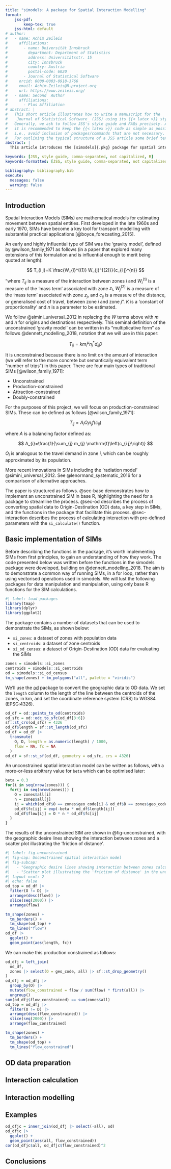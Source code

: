 ```yaml
---
title: "simodels: A package for Spatial Interaction Modelling"
format:
    jss-pdf:
        keep-tex: true
    jss-html: default
# author:
#   - name: Achim Zeileis
#     affiliations:
#       - name: Universität Innsbruck
#         department: Department of Statistics
#         address: Universitätsstr. 15
#         city: Innsbruck
#         country: Austria
#         postal-code: 6020
#       - Journal of Statistical Software
#     orcid: 0000-0003-0918-3766
#     email: Achim.Zeileis@R-project.org
#     url: https://www.zeileis.org/
#   - name: Second  Author
#     affiliations:
#       - Plus Affiliation
# abstract: |
#   This short article illustrates how to write a manuscript for the
#   _Journal of Statistical Software_ (JSS) using its {{< latex >}} style files.
#   Generally, we ask to follow JSS's style guide and FAQs precisely. Also,
#   it is recommended to keep the {{< latex >}} code as simple as possible,
#   i.e., avoid inclusion of packages/commands that are not necessary.
#   For outlining the typical structure of a JSS article some brief text snippets are employed that have been inspired by @ZeileisKleiberJackman2008, discussing count data regression in [R]{.proglang}. Editorial comments and instructions are marked by vertical bars.
abstract: |
  This article introduces the [simodels]{.pkg} package for spatial interaction modelling in R. The package provides functions for estimating spatial interaction models, including unconstrained gravity models and models that are production-, attraction-, or doubly-constrained.

keywords: [JSS, style guide, comma-separated, not capitalized, R]
keywords-formatted: [JSS, style guide, comma-separated, not capitalized, "[R]{.proglang}"]

bibliography: bibliography.bib
execute: 
  messages: false
  warning: false 
---
```


<!-- ## Introduction: Count data regression in R {#sec-intro}

::: callout
The introduction is in principle "as usual". However, it should usually embed both the implemented *methods* and the *software* into the respective relevant literature. For the latter both competing and complementary software should be discussed (within the same software environment and beyond), bringing out relative (dis)advantages. All software mentioned should be properly `@cited`'d. (See also [Using BibTeX] for more details on {{< bibtex >}}.)

For writing about software JSS requires authors to use the markup `[]{.proglang}` (programming languages and large programmable systems), `[]{.pkg}` (software packages), back ticks like \`code\` for code (functions, commands, arguments, etc.).

If there is such markup in (sub)section titles (as above), a plain text version has to be provided in the {{< latex >}} command as well. Below we also illustrate how abbrevations should be introduced and citation commands can be employed. See the {{< latex >}} code for more details.
:::

Modeling count variables is a common task in economics and the social sciences. The classical Poisson regression model for count data is often of limited use in these disciplines because empirical count data sets typically exhibit overdispersion and/or an excess number of zeros. The former issue can be addressed by extending the plain Poisson regression model in various directions: e.g., using sandwich covariances or estimating an additional dispersion parameter (in a so-called quasi-Poisson model). Another more formal way is to use a negative binomial (NB) regression. All of these models belong to the family of generalized linear models (GLMs). However, although these models typically can capture overdispersion rather well, they are in many applications not sufficient for modeling excess zeros. Since @Mullahy1986 there is increased interest in zero-augmented models that address this issue by a second model component capturing zero counts. An overview of count data models in econometrics, including hurdle and zero-inflated models, is provided in @CameronTrivedi2013.

In [R]{.proglang} @R, GLMs are provided by the model fitting functions [glm]{.fct} in the [stats]{.pkg} package and [glm.nb]{.fct} in the [MASS]{.pkg} package [@VenablesRipley2002] along with associated methods for diagnostics and inference. The manuscript that this document is based on [@ZeileisKleiberJackman2008] then introduced hurdle and zero-inflated count models in the functions [hurdle]{.fct} and [zeroinfl]{.fct} in the [pcsl]{.pkg} package @Jackman2015. Of course, much more software could be discussed here, including (but not limited to) generalized additive models for count data as available in the [R]{.proglang} packages [mgcv]{.pkg} @Wood2006, [gamlss]{.pkg} @StasinopoulosRigby2007, or [VGAM]{.pkg} @Yee2009.

## Models and software {#sec-models}

The basic Poisson regression model for count data is a special case of the GLM framework @McCullaghNelder1989. It describes the dependence of a count response variable $y_i$ ($i = 1, \dots, n$) by assuming a Poisson distribution $y_i \sim \mathrm{Pois}(\mu_i)$. The dependence of the conditional mean $E[y_i \, | \, x_i] = \mu_i$ on the regressors $x_i$ is then specified via a log link and a linear predictor

$$
\log(\mu_i) \quad = \quad x_i^\top \beta,
$$ {#eq-mean}

where the regression coefficients $\beta$ are estimated by maximum likelihood (ML) using the iterative weighted least squares (IWLS) algorithm.

::: callout
TODO: Note that around the equation above there should be no spaces (avoided in the {{< latex >}} code by `%` lines) so that "normal" spacing is used and not a new paragraph started.
:::

[R]{.proglang} provides a very flexible implementation of the general GLM framework in the function [glm]{.fct} @ChambersHastie1992 in the [stats]{.pkg} package. Its most important arguments are

```r
glm(formula, data, subset, na.action, weights, offset,
  family = gaussian, start = NULL, control = glm.control(…),
  model = TRUE, y = TRUE, x = FALSE, …)
```

where `formula` plus `data` is the now standard way of specifying regression relationships in [R]{.proglang}/[S]{.proglang} introduced in @ChambersHastie1992. The remaining arguments in the first line (`subset`, `na.action`, `weights`, and `offset`) are also standard for setting up formula-based regression models in [R]{.proglang}/[S]{.proglang}. The arguments in the second line control aspects specific to GLMs while the arguments in the last line specify which components are returned in the fitted model object (of class [glm]{.class} which inherits from [lm]{.class}). For further arguments to [glm]{.fct} (including alternative specifications of starting values) see `?glm`. For estimating a Poisson model `family = poisson` has to be specified.

::: callout
As the synopsis above is a code listing that is not meant to be executed, one can use either the dedicated `{Code}` environment or a simple `{verbatim}` environment for this. Again, spaces before and after should be avoided.

Finally, there might be a reference to a `{table}` such as @tbl-overview. Usually, these are placed at the top of the page (`[t!]`), centered (`\centering`), with a caption below the table, column headers and captions in sentence style, and if possible avoiding vertical lines.
:::

| Type           | Distribution | Method   | Description                                                                                                                                                                                  |
|---------|---------|---------|-----------------------------------------------|
| GLM            | Poisson      | ML       | Poisson regression: classical GLM, estimated by maximum likelihood (ML)                                                                                                                      |
|                |              | Quasi    | "Quasi-Poisson regression'': same mean function, estimated by quasi-ML (QML) or equivalently generalized estimating equations (GEE), inference adjustment via estimated dispersion parameter |
|                |              | Adjusted | "Adjusted Poisson regression'': same mean function, estimated by QML/GEE, inference adjustment via sandwich covariances                                                                      |
|                | NB           | ML       | NB regression: extended GLM, estimated by ML including additional shape parameter                                                                                                            |
| Zero-augmented | Poisson      | ML       | Zero-inflated Poisson (ZIP), hurdle Poisson                                                                                                                                                  |
|                | NB           | ML       | Zero-inflated NB (ZINB), hurdle NB                                                                                                                                                           |
: Overview of various count regression models. The table is usually placed at the top of the page (`[t!]`), centered (`centering`), has a caption below the table, column headers and captions are in sentence style, and if possible vertical lines should be avoided. {#tbl-overview}

## Illustrations {#sec-illustrations}

For a simple illustration of basic Poisson and NB count regression the
`quine` data from the [MASS]{.pkg} package is used. This provides the number
of `Days` that children were absent from school in Australia in a
particular year, along with several covariates that can be employed as regressors. The data can be loaded by

```R
#| prompt: true
data("quine", package = "MASS")
```
and a basic frequency distribution of the response variable is displayed in
@fig-quine.

:::{.callout}
For code input and output, the style files provide dedicated environments.
Either the "agnostic" `{CodeInput}` and `{CodeOutput}` can be used
or, equivalently, the environments `{Sinput}` and `{Soutput}` as
produced by [Sweave]{.fct} or [knitr]{.pkg} when using the `render_sweave()`
hook. Please make sure that all code is properly spaced, e.g., using
`y = a + b * x` and _not_ `y=a+b*x`. Moreover, code input should use "the usual" command prompt in the respective software system. For
[R]{.proglang} code, the prompt `R> ` should be used with `+  ` as
the continuation prompt. Generally, comments within the code chunks should be
avoided -- and made in the regular {{< latex >}} text instead. Finally, empty lines before and after code input/output should be avoided (see above).
:::

::: {#fig-quine}

![](article-visualization.pdf)

Frequency distribution for number of days absent from school.
:::

As a first model for the `quine` data, we fit the basic Poisson regression
model. (Note that JSS prefers when the second line of code is indented by two
spaces.)

```R
#| prompt: true
m_pois <- glm(Days ~ (Eth + Sex + Age + Lrn)^2, data = quine, family = poisson)
```

To account for potential overdispersion we also consider a negative binomial
GLM.

```R
#| prompt: true
library("MASS")
m_nbin <- glm.nb(Days ~ (Eth + Sex + Age + Lrn)^2, data = quine)
```

In a comparison with the BIC the latter model is clearly preferred.

```R
#| prompt: true
library("MASS")
BIC(m_pois, m_nbin)
```

Hence, the full summary of that model is shown below.

```R
#| prompt: true
summary(m_nbin)
```

## Summary and discussion {#sec-summary}

:::{.callout}

As usual…

:::

## Computational details {.unnumbered}

:::{.callout}

If necessary or useful, information about certain computational details
such as version numbers, operating systems, or compilers could be included
in an unnumbered section. Also, auxiliary packages (say, for visualizations,
maps, tables, …) that are not cited in the main text can be credited here.

:::

The results in this paper were obtained using [R]{.proglang}~3.4.1 with the
[MASS]{.pkg}~7.3.47 package. [R]{.proglang} itself and all packages used are available from the Comprehensive [R]{.proglang} Archive Network (CRAN) at
[https://CRAN.R-project.org/].


## Acknowledgments {.unnumbered}

:::{.callout}

All acknowledgments (note the AE spelling) should be collected in this
unnumbered section before the references. It may contain the usual information
about funding and feedback from colleagues/reviewers/etc. Furthermore,
information such as relative contributions of the authors may be added here
(if any).

:::

## References {.unnumbered}

:::{#refs}

:::

{{< pagebreak >}}

## More technical details {#sec-techdetails .unnumbered}

:::{.callout}

Appendices can be included after the bibliography (with a page break). Each
section within the appendix should have a proper section title (rather than
just _Appendix_).

For more technical style details, please check out JSS's style FAQ at
[https://www.jstatsoft.org/pages/view/style#frequently-asked-questions]
which includes the following topics:

- Title vs. sentence case.
- Graphics formatting.
- Naming conventions.
- Turning JSS manuscripts into [R]{.proglang} package vignettes.
- Trouble shooting.
- Many other potentially helpful details…

:::

## Using BibTeX {#sec-bibtex .unnumbered}

:::{.callout}

References need to be provided in a {{< bibtex >}} file (`.bib`). All
references should be made with `@cite` syntax. This commands yield different
formats of author-year citations and allow to include additional details (e.g.,pages, chapters, \dots) in brackets. In case you are not familiar with these
commands see the JSS style FAQ for details.

Cleaning up {{< bibtex >}} files is a somewhat tedious task -- especially
when acquiring the entries automatically from mixed online sources. However,
it is important that informations are complete and presented in a consistent
style to avoid confusions. JSS requires the following format.

- item JSS-specific markup (`\proglang`, `\pkg`, `\code`) should be used in the references.
- item Titles should be in title case.
- item Journal titles should not be abbreviated and in title case.
- item DOIs should be included where available.
- item Software should be properly cited as well. For [R]{.proglang} packages `citation("pkgname")` typically provides a good starting point.

::: -->

## Introduction

Spatial Interaction Models (SIMs) are mathematical models for estimating movement between spatial entities.
First developed in the late 1960s and early 1970, SIMs have become a key tool for transport modelling with substantial practical applications [@boyce_forecasting_2015].

An early and highly influential type of SIM was the 'gravity model', defined by @wilson_family_1971 as follows (in a paper that explored many extensions of this formulation and is influential enough to merit being quoted at length):

$$
T_{i j}=K \frac{W_{i}^{(1)} W_{j}^{(2)}}{c_{i j}^{n}}
$$

"where $T_{i j}$ is a measure of the interaction between zones $i$ and $W_{i}^{(1)}$ is a measure of the 'mass term' associated with zone $z_i$, $W_{j}^{(2)}$ is a measure of the 'mass term' associated with zone $z_j$, and $c_{ij}$ is a measure of the distance, or generalised cost of travel, between zone $i$ and zone $j$".
$K$ is a 'constant of proportionality' and $n$ is a parameter to be estimated.

We follow @simini_universal_2012 in replacing the $W$ terms above with $m$ and $n$ for origins and destinations respectively.
This seminal definition of the unconstrained 'gravity model' can be written in its "multiplicative form" as follows @dennett_modelling_2018, notation that we will use in this paper:

$$
T_{ij} = k m_i^{\mu} n_j^{*} d_{ij} \beta
$$

It is unconstrained because there is no limit on the amount of interaction (we will refer to the more concrete but semantically equivalent term "number of trips") in this paper.
There are four main types of traditional SIMs  [@wilson_family_1971]:

- Unconstrained
- Production-constrained
- Attraction-constrained
- Doubly-constrained

For the purposes of this project, we will focus on production-constrained SIMs.
These can be defined as follows [@wilson_family_1971]:

$$
T_{ij} = A_iO_in_jf(c_{ij})
$$

where $A$ is a balancing factor defined as:

$$
A_{i}=\frac{1}{\sum_{j} m_{j} \mathrm{f}\left(c_{i j}\right)}
$$

$O_i$ is analogous to the travel demand in zone $i$, which can be roughly approximated by its population.

More recent innovations in SIMs including the 'radiation model' @simini_universal_2012.
See @lenormand_systematic_2016 for a comparison of alternative approaches.

The paper is structured as follows.
@sec-base demonstrates how to implement an unconstrained SIM in base [R]{.proglang}, highlighting the need for a package to streamline the process.
@sec-od describes the process of converting spatial data to Origin-Destination (OD) data, a key step in SIMs, and the functions in the package that facilitate this process.
@sec-interaction describes the process of calculating interaction with pre-defined parameters with the `si_calculate()` function.

## Basic implementation of SIMs {#sec-base}

Before describing the functions in the package, it's worth implementing SIMs from first principles, to gain an understanding of how they work.
The code presented below was written before the functions in the [simodels]{.pkg} package were developed, building on @dennett_modelling_2018.
The aim is to demonstrate a common way of running SIMs, in a for loop, rather than using vectorised operations used in [simodels]{.pkg}.
We will lust the following packages for data manipulation and manipulation, using only base [R]{.proglang} functions for the SIM calculations.

```r
#| label: load-packages
library(tmap)
library(dplyr)
library(ggplot2)
```

The package contains a number of datasets that can be used to demonstrate the SIMs, as shown below:

- `si_zones`: a dataset of zones with population data
- `si_centroids`: a dataset of zone centroids
- `si_od_census`: a dataset of Origin-Destination (OD) data for evaluating the SIMs

```r
zones = simodels::si_zones
centroids = simodels::si_centroids
od = simodels::si_od_census
tm_shape(zones) + tm_polygons("all", palette = "viridis")
```

We'll use the [od](.pkg) package to convert the geographic data to OD data.
We set the `length` column to the length of the line between the centroids of the zones, in km, and set the coordinate reference system (CRS) to WGS84 (EPSG:4326).

```r
od_df = od::points_to_od(centroids)
od_sfc = od::odc_to_sfc(od_df[3:6])
sf::st_crs(od_sfc) = 4326
od_df$length = sf::st_length(od_sfc)
od_df = od_df |>
  transmute(
    O, D, length = as.numeric(length) / 1000,
    flow = NA, fc = NA
  )
od_df = sf::st_sf(od_df, geometry = od_sfc, crs = 4326)
```

An unconstrained spatial interaction model can be written as follows, with a more-or-less arbitrary value for `beta` which can be optimised later:

```r
beta = 0.3
for(i in seq(nrow(zones))) {
  for(j in seq(nrow(zones))) {
    O = zones$all[i]
    n = zones$all[j]
    ij = which(od_df$O == zones$geo_code[i] & od_df$D == zones$geo_code[j])
    od_df$fc[ij] = exp(-beta * od_df$length[ij])
    od_df$flow[ij] = O * n * od_df$fc[ij]
  }
}
```

The results of the unconstrained SIM are shown in @fig-unconstrained, with the geographic desire lines showing the interaction between zones and a scatter plot illustrating the 'friction of distance'.

```r
#| label: fig-unconstrained
#| fig-cap: Unconstrained spatial interaction model
#| fig-subcap: 
#|   - "Geographic desire lines showing interaction between zones calculated by the unconstrained SIM"
#|   - "Scatter plot illustrating the 'friction of distance' in the unconstrained SIM"
#| layout-ncol: 2
#| echo: false
od_top = od_df |> 
  filter(O != D) |> 
  arrange(desc(flow)) |>
  slice(seq(2000)) |>
  arrange(flow)

tm_shape(zones) +
  tm_borders() +
  tm_shape(od_top) +
  tm_lines("flow")
od_df |> 
  ggplot() +
  geom_point(aes(length, fc))
```

We can make this production constrained as follows:

```r
od_dfj = left_join(
  od_df,
  zones |> select(O = geo_code, all) |> sf::st_drop_geometry()
)
od_dfj = od_dfj |> 
  group_by(O) |> 
  mutate(flow_constrained = flow / sum(flow) * first(all)) |>
  ungroup()
sum(od_dfj$flow_constrained) == sum(zones$all)
od_top = od_dfj |> 
  filter(O != D) |> 
  arrange(desc(flow_constrained)) |>
  slice(seq(2000)) |>
  arrange(flow_constrained)

tm_shape(zones) +
  tm_borders() +
  tm_shape(od_top) +
  tm_lines("flow_constrained")
```

## OD data preparation {#sec-od}

## Interaction calculation {#sec-interaction}

## Interaction modelling {#sec-models}

## Examples {#sec-examples}

```r
od_dfjc = inner_join(od_dfj |> select(-all), od)
od_dfjc |> 
  ggplot() +
  geom_point(aes(all, flow_constrained))
cor(od_dfjc$all, od_dfjc$flow_constrained)^2
```

## Conclusions
